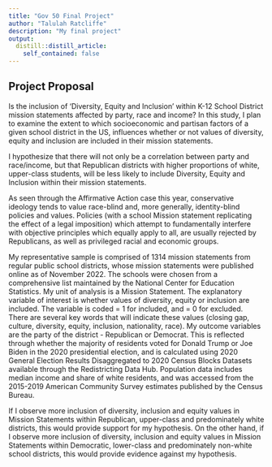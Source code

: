 ```yaml
---
title: "Gov 50 Final Project"
author: "Talulah Ratcliffe"
description: "My final project"
output:
  distill::distill_article:
    self_contained: false
---
```


## Project Proposal 
Is the inclusion of 'Diversity, Equity and Inclusion' within K-12 School District mission statements affected by party, race and income? In this study, I plan to examine the extent to which socioeconomic and partisan factors of a given school district in the US, influences whether or not values of diversity, equity and inclusion are included in their mission statements. 

I hypothesize that there will not only be a correlation between party and race/income, but that Republican districts with higher proportions of white, upper-class students, will be less likely to include Diversity, Equity and Inclusion within their mission statements. 

As seen through the Affirmative Action case this year, conservative ideology tends to value race-blind and, more generally, identity-blind policies and values. Policies (with a school Mission statement replicating the effect of a legal imposition) which attempt to fundamentally interfere with objective principles which equally apply to all, are usually rejected by Republicans, as well as privileged racial and economic groups. 

My representative sample is comprised of 1314 mission statements from regular public school districts, whose mission statements were published online as of November 2022. The schools were chosen from a comprehensive list maintained by the National Center for Education Statistics. My unit of analysis is a Mission Statement. The explanatory variable of interest is whether values of diversity, equity or inclusion are included. The variable is coded = 1 for included, and = 0 for excluded. There are several key words that will indicate these values (closing gap, culture, diversity, equity, inclusion, nationality, race). My outcome variables are the party of the district - Republican or Democrat. This is reflected through whether the majority of residents voted for Donald Trump or Joe Biden in the 2020 presidential election, and is calculated using 2020 General Election Results Disaggregated to 2020 Census Blocks Datasets available through the Redistricting Data Hub. Population data includes median income and share of white residents, and was accessed from the 2015-2019 American Community Survey estimates published by the Census Bureau. 

If I observe more inclusion of diversity, inclusion and equity values in Mission Statements within Republican, upper-class and predominately white districts, this would provide support for my hypothesis. On the other hand, if I observe more inclusion of diversity, inclusion and equity values in Mission Statements within Democratic, lower-class and predominately non-white school districts, this would provide evidence against my hypothesis. 

